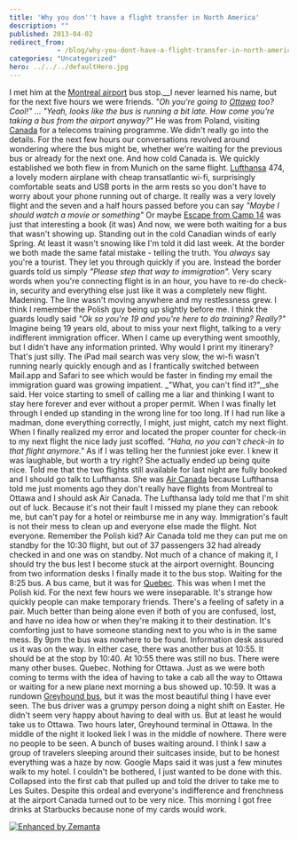 ```yaml
---
title: 'Why you don''t have a flight transfer in North America'
description: ""
published: 2013-04-02
redirect_from: 
            - /blog/why-you-dont-have-a-flight-transfer-in-north-america/swizec/6100
categories: "Uncategorized"
hero: ../../../defaultHero.jpg
---
```

I met him at the [Montreal airport](<http://maps.google.com/maps?ll=45.4705555556,-73.7408333333&amp;spn=0.03,0.03&amp;q=45.4705555556,-73.7408333333 (Montr%C3%A9al%E2%80%93Pierre%20Elliott%20Trudeau%20International%20Airport)&amp;t=h> "Montréal–Pierre Elliott Trudeau International Airport") bus stop.__I never learned his name, but for the next five hours we were friends. _&quot;Oh you&#x27;re going to [Ottawa](<http://maps.google.com/maps?ll=45.4208333333,-75.69&amp;spn=0.1,0.1&amp;q=45.4208333333,-75.69 (Ottawa)&amp;t=h> "Ottawa") too? Cool!&quot;_ ... _&quot;Yeah, looks like the bus is running a bit late. How come you&#x27;re taking a bus from the airport anyway?&quot;_ He was from Poland, visiting [Canada](<http://maps.google.com/maps?ll=45.4,-75.6666666667&amp;spn=10.0,10.0&amp;q=45.4,-75.6666666667 (Canada)&amp;t=h> "Canada") for a telecoms training programme. We didn&#x27;t really go into the details. For the next few hours our conversations revolved around wondering where the bus might be, whether we&#x27;re waiting for the previous bus or already for the next one. And how cold Canada is. We quickly established we both flew in from Munich on the same flight. [Lufthansa](<http://maps.google.com/maps?ll=50.9375,6.96972222222&amp;spn=0.01,0.01&amp;q=50.9375,6.96972222222 (Lufthansa)&amp;t=h> "Lufthansa") 474, a lovely modern airplane with cheap transatlantic wi-fi, surprisingly comfortable seats and USB ports in the arm rests so you don&#x27;t have to worry about your phone running out of charge. It really was a very lovely flight and the seven and a half hours passed before you can say _&quot;Maybe I should watch a movie or something&quot;_ Or maybe [Escape from Camp 14](http://en.wikipedia.org/wiki/Shin_Dong-hyuk_%28human_rights_activist%29 "Shin Dong-hyuk (human rights activist)") was just that interesting a book (it was) And now, we were both waiting for a bus that wasn&#x27;t showing up. Standing out in the cold Canadian winds of early Spring. At least it wasn&#x27;t snowing like I&#x27;m told it did last week. At the border we both made the same fatal mistake - telling the truth. You _always_ say you&#x27;re a tourist. They let you through quickly if you are. Instead the border guards told us simply _&quot;Please step that way to immigration&quot;._ Very scary words when you&#x27;re connecting flight is in an hour, you have to re-do check-in, security and everything else just like it was a completely new flight. Madening. The line wasn&#x27;t moving anywhere and my restlessness grew. I think I remember the Polish guy being up slightly before me. I think the guards loudly said _&quot;Ok so you&#x27;re 19 and you&#x27;re here to do training? Really?&quot;_ Imagine being 19 years old, about to miss your next flight, talking to a very indifferent immigration officer. When I came up everything went smoothly, but I didn&#x27;t have any information printed. Why would I print my itinerary? That&#x27;s just silly. The iPad mail search was very slow, the wi-fi wasn&#x27;t running nearly quickly enough and as I frantically switched between Mail.app and Safari to see which would be faster in finding my email the immigration guard was growing impatient. _&quot;What, you can&#x27;t find it?&quot;,_she said. Her voice starting to smell of calling me a liar and thinking I want to stay here forever and ever without a proper permit. When I was finally let through I ended up standing in the wrong line for too long. If I had run like a madman, done everything correctly, I might, just might, catch my next flight. When I finally realized my error and located the proper counter for check-in to my next flight the nice lady just scoffed. _&quot;Haha, no you can&#x27;t check-in to that flight anymore.&quot;_ As if I was telling her the funniest joke ever. I knew it was laughable, but worth a try right? She actually ended up being quite nice. Told me that the two flights still available for last night are fully booked and I should go talk to Lufthansa. She was [Air Canada](http://www.aircanada.com/en/ "Air Canada") because Lufthansa told me just moments ago they don&#x27;t really have flights from Montreal to Ottawa and I should ask Air Canada. The Lufthansa lady told me that I&#x27;m shit out of luck. Because it&#x27;s not their fault I missed my plane they can rebook me, but can&#x27;t pay for a hotel or reimburse me in any way. Immigration&#x27;s fault is not their mess to clean up and everyone else made the flight. Not everyone. Remember the Polish kid? Air Canada told me they can put me on standby for the 10:30 flight, but out of 37 passengers 32 had already checked in and one was on standby. Not much of a chance of making it, I should try the bus lest I become stuck at the airport overnight. Bouncing from two information desks I finally made it to the bus stop. Waiting for the 8:25 bus. A bus came, but it was for [Quebec](<http://maps.google.com/maps?ll=46.8161111111,-71.2241666667&amp;spn=0.1,0.1&amp;q=46.8161111111,-71.2241666667 (Quebec)&amp;t=h> "Quebec"). This was when I met the Polish kid. For the next few hours we were inseparable. It&#x27;s strange how quickly people can make temporary friends. There&#x27;s a feeling of safety in a pair. Much better than being alone even if both of you are confused, lost, and have no idea how or when they&#x27;re making it to their destination. It&#x27;s comforting just to have someone standing next to you who is in the same mess. By 9pm the bus was nowhere to be found. Information desk assured us it was on the way. In either case, there was another bus at 10:55. It should be at the stop by 10:40. At 10:55 there was still no bus. There were many other buses. Quebec. Nothing for Ottawa. Just as we were both coming to terms with the idea of having to take a cab all the way to Ottawa or waiting for a new plane next morning a bus showed up. 10:59. It was a rundown [Greyhound bus](http://www.greyhound.com/ "Greyhound Lines"), but it was the most beautiful thing I have ever seen. The bus driver was a grumpy person doing a night shift on Easter. He didn&#x27;t seem very happy about having to deal with us. But at least he would take us to Ottawa. Two hours later, Greyhound terminal in Ottawa. In the middle of the night it looked liek I was in the middle of nowhere. There were no people to be seen. A bunch of buses waiting around. I think I saw a group of travelers sleeping around their suitcases inside, but to be honest everything was a haze by now. Google Maps said it was just a few minutes walk to my hotel. I couldn&#x27;t be bothered, I just wanted to be done with this. Collapsed into the first cab that pulled up and told the driver to take me to Les Suites. Despite this ordeal and everyone&#x27;s indifference and frenchness at the airport Canada turned out to be very nice. This morning I got free drinks at Starbucks because none of my cards would work.

[![Enhanced by Zemanta](http://img.zemanta.com/zemified_e.png?x-id=6f7fac20-5511-4781-8a3e-5943af90dcc1)](http://www.zemanta.com/?px "Enhanced by Zemanta")